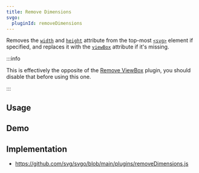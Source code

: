 ```yaml
---
title: Remove Dimensions
svgo:
  pluginId: removeDimensions
---
```


Removes the [`width`](https://developer.mozilla.org/docs/Web/SVG/Attribute/width) and [`height`](https://developer.mozilla.org/docs/Web/SVG/Attribute/height) attribute from the top-most [`<svg>`](https://developer.mozilla.org/docs/Web/SVG/Element/svg) element if specified, and replaces it with the [`viewBox`](https://developer.mozilla.org/docs/Web/SVG/Attribute/viewBox) attribute if it's missing.

:::info

This is effectively the opposite of the [Remove ViewBox](/docs/plugins/remove-viewbox/) plugin, you should disable that before using this one.

:::

## Usage

<PluginUsage />

## Demo

<PluginDemo />

## Implementation

- https://github.com/svg/svgo/blob/main/plugins/removeDimensions.js
